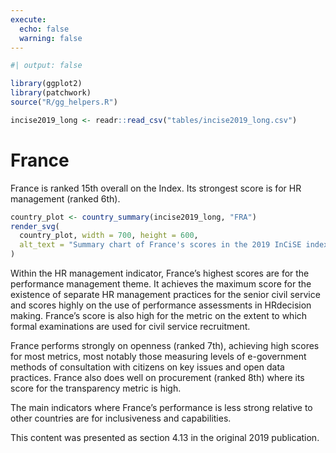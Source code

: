 ```yaml
---
execute:
  echo: false
  warning: false
---
```


<!-- DO NOT EDIT THIS FILE --->
<!-- AUTO GENERATED FROM r/generate_country_qmd.r --->

```r
#| output: false

library(ggplot2)
library(patchwork)
source("R/gg_helpers.R")

incise2019_long <- readr::read_csv("tables/incise2019_long.csv")

```

# France {#sec-country-fra .unnumbered}

:::{.lead}
France is ranked 15th overall on the Index. Its strongest score is for HR
management (ranked 6th).
:::

```r
country_plot <- country_summary(incise2019_long, "FRA")
render_svg(
  country_plot, width = 700, height = 600,
  alt_text = "Summary chart of France's scores in the 2019 InCiSE index."
)
```

Within the HR management indicator, France's highest scores are for the
performance management theme. It achieves the maximum score for the existence
of separate HR management practices for the senior civil service and scores
highly on the use of performance assessments in HRdecision making. France's
score is also high for the metric on the extent to which formal examinations
are used for civil service recruitment.

France performs strongly on openness (ranked 7th), achieving high scores for
most metrics, most notably those measuring levels of e-government methods of
consultation with citizens on key issues and open data practices. France also
does well on procurement (ranked 8th) where its score for the transparency
metric is high.

The main indicators where France's performance is less strong relative to other
countries are for inclusiveness and capabilities.

::: {.callout-note .crf title="Cross-referencing note" icon="false"}
This content was presented as section 4.13 in the original 2019 publication.
:::
